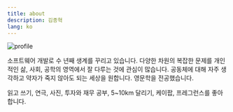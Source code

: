 ```yaml
---
title: about
description: 김종혁
lang: ko
---
```


![profile](../images/profile2.jpg)

소프트웨어 개발로 수 년째 생계를 꾸리고 있습니다. 다양한 차원의 복잡한 문제를 개인적인 삶, 사회, 공학의 영역에서 잘 다루는 것에 관심이 많습니다. 공동체에 대해 자주 생각하고 약자가 죽지 않아도 되는 세상을 원합니다. 영문학을 전공했습니다.

읽고 쓰기, 연극, 사진, 투자와 재무 공부, 5~10km 달리기, 케이팝, 프레그런스를 좋아합니다.
